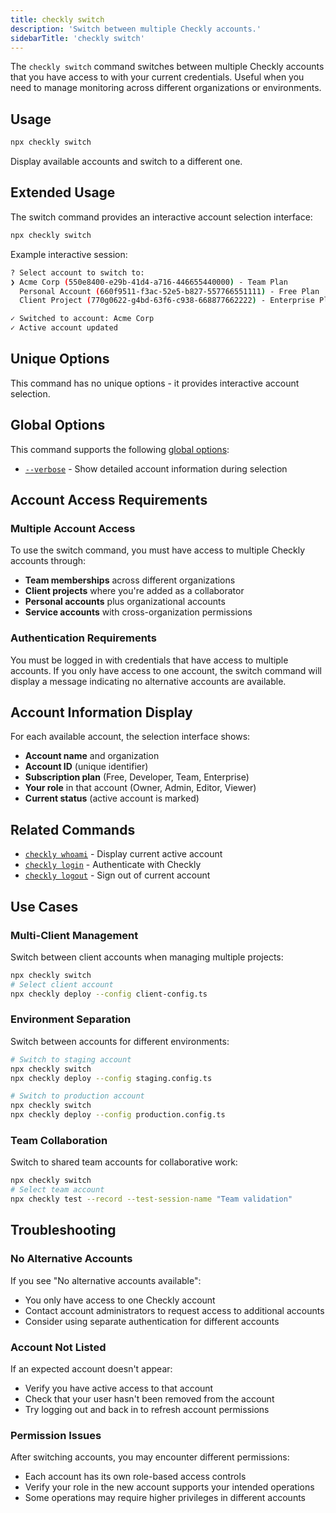 ```yaml
---
title: checkly switch
description: 'Switch between multiple Checkly accounts.'
sidebarTitle: 'checkly switch'
---
```


The `checkly switch` command switches between multiple Checkly accounts that you have access to with your current credentials. Useful when you need to manage monitoring across different organizations or environments.

## Usage

```bash Terminal
npx checkly switch
```

Display available accounts and switch to a different one.

## Extended Usage

The switch command provides an interactive account selection interface:

```bash Terminal
npx checkly switch
```

Example interactive session:
```bash Terminal      
? Select account to switch to:
❯ Acme Corp (550e8400-e29b-41d4-a716-446655440000) - Team Plan
  Personal Account (660f9511-f3ac-52e5-b827-557766551111) - Free Plan
  Client Project (770g0622-g4bd-63f6-c938-668877662222) - Enterprise Plan

✓ Switched to account: Acme Corp
✓ Active account updated
```

## Unique Options

This command has no unique options - it provides interactive account selection.

## Global Options

This command supports the following [global options](/cli-reference/global-options):

- [`--verbose`](/cli-reference/global-options#verbose-or-v) - Show detailed account information during selection

## Account Access Requirements

### Multiple Account Access
To use the switch command, you must have access to multiple Checkly accounts through:

- **Team memberships** across different organizations
- **Client projects** where you're added as a collaborator
- **Personal accounts** plus organizational accounts
- **Service accounts** with cross-organization permissions

### Authentication Requirements
You must be logged in with credentials that have access to multiple accounts. If you only have access to one account, the switch command will display a message indicating no alternative accounts are available.

## Account Information Display

For each available account, the selection interface shows:

- **Account name** and organization
- **Account ID** (unique identifier)
- **Subscription plan** (Free, Developer, Team, Enterprise)
- **Your role** in that account (Owner, Admin, Editor, Viewer)
- **Current status** (active account is marked)

## Related Commands

- [`checkly whoami`](/cli-reference/whoami) - Display current active account
- [`checkly login`](/cli-reference/login) - Authenticate with Checkly
- [`checkly logout`](/cli-reference/logout) - Sign out of current account

## Use Cases

### Multi-Client Management
Switch between client accounts when managing multiple projects:
```bash Terminal
npx checkly switch
# Select client account
npx checkly deploy --config client-config.ts
```

### Environment Separation
Switch between accounts for different environments:
```bash Terminal
# Switch to staging account
npx checkly switch
npx checkly deploy --config staging.config.ts

# Switch to production account  
npx checkly switch
npx checkly deploy --config production.config.ts
```

### Team Collaboration
Switch to shared team accounts for collaborative work:
```bash Terminal    
npx checkly switch
# Select team account
npx checkly test --record --test-session-name "Team validation"
```

## Troubleshooting

### No Alternative Accounts
If you see "No alternative accounts available":
- You only have access to one Checkly account
- Contact account administrators to request access to additional accounts
- Consider using separate authentication for different accounts

### Account Not Listed
If an expected account doesn't appear:
- Verify you have active access to that account
- Check that your user hasn't been removed from the account
- Try logging out and back in to refresh account permissions

### Permission Issues
After switching accounts, you may encounter different permissions:
- Each account has its own role-based access controls
- Verify your role in the new account supports your intended operations
- Some operations may require higher privileges in different accounts 